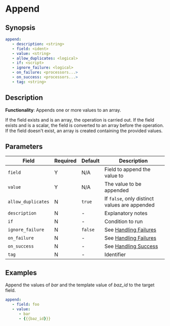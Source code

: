 # Append

## Synopsis

```yaml {3,4}
append:
   - description: <string>
   - field: <ident>
   - value: <string>
   - allow_duplicates: <logical>
   - if: <script>
   - ignore_failure: <logical>
   - on_failure: <processors...>
   - on_success: <processors...>
   - tag: <string>
```

## Description

**Functionality**: Appends one or more values to an array.

If the field exists and is an array, the operation is carried out. If the field exists and is a scalar, the field is converted to an array before the operation. If the field doesn't exist, an array is created containing the provided values.

## Parameters

|Field|Required|Default|Description|
|---|---|---|---|
|`field`|Y|N/A|Field to append the value to|
|`value`|Y|N/A|The value to be appended|
|`allow_duplicates`|N|`true`|If `false`, only distinct values are appended|
|`description`|N|-|Explanatory notes|
|`if`|N|-|Condition to run|
|`ignore_failure`|N|`false`|See [Handling Failures](../handling-failures.mdx)|
|`on_failure`|N|-|See [Handling Failures](../handling-failures.mdx)|
|`on_success`|N|-|See [Handling Success](../handling-success.mdx)|
|`tag`|N|-|Identifier|

## Examples

Append the values of _bar_ and the template value of _baz_id_ to the target field.

```yaml
append:
   - field: foo
   - value:
      - bar
      - {{{baz_id}}}
```
